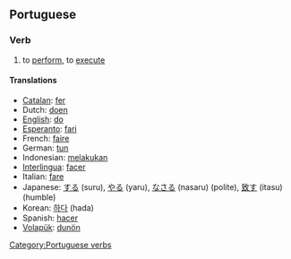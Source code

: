 ==Portuguese==
===Verb===
# to [[perform]], to [[execute]]

====Translations====
*[[Catalan]]: [[fer]]
*Dutch: [[doen]]
*[[English]]: [[do]]
*[[Esperanto]]: [[fari]]
*French: [[faire]]
*German: [[tun]]
*Indonesian: [[laku|melakukan]]
*[[Interlingua]]: [[facer]]
*Italian: [[fare]]
*Japanese: [[する]] (suru), [[やる]] (yaru), [[なさる]] (nasaru) (polite), [[致す]] (itasu) (humble)
*Korean: [[하다]] (hada)
*Spanish: [[hacer]]
*[[Volapük]]: [[dunön]]

[[Category:Portuguese verbs]]